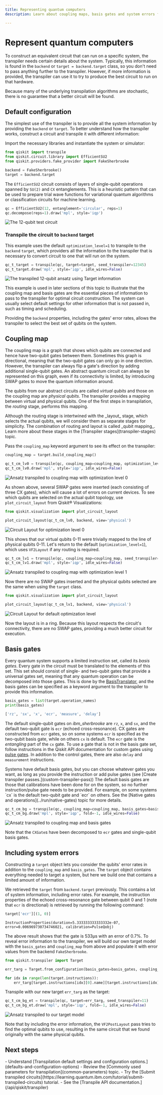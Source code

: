 ```yaml
---
title: Representing quantum computers
description: Learn about coupling maps, basis gates and system errors for transpiling

---
```


# Represent quantum computers

To construct an equivalent circuit that can run on a specific system, the transpiler needs certain details about the system.  Typically, this information is found in the `backend` or `target = backend.target` class, so you don't need to pass anything further to the transpiler. However, if more information is provided, the transpiler can use it to try to produce the best circuit to run on that hardware.  

<Admonition type="note">
Because many of the underlying transpilation algorithms are stochastic, there is no guarantee that a better circuit will be found. 
</Admonition>

<span id="default-config"></span>
## Default configuration

The simplest use of the transpiler is to provide all the system information by providing the `backend` or `target`. To better understand how the transpiler works, construct a circuit and transpile it with different information:

Import the necessary libraries and instantiate the system or simulator:

```python
from qiskit import transpile
from qiskit.circuit.library import EfficientSU2
from qiskit.providers.fake_provider import FakeSherbrooke

backend = FakeSherbrooke()
target = backend.target
```

The `EfficientSU2` circuit consists of layers of single-qubit operations spanned by `SU(2)` and `CX` entanglements. This is a heuristic pattern that can be used to prepare trial wave functions for variational quantum algorithms or classification circuits for machine learning.

```python
qc = EfficientSU2(12, entanglement='circular', reps=1)
qc.decompose(reps=1).draw('mpl', style='iqp')
```
![The 12-qubit test circuit](/images/transpile/representing_quantum_computers/qc-circular.png "Test circuit")

### Transpile the circuit to `backend` target

This example uses the default `optimization_level=1` to transpile to the `backend` `target`, which providers all the information to the transpiler that is necessary to convert circuit to one that will run on the system.

```python
qc_t_target = transpile(qc, target=target, seed_transpiler=12345)
qc_t_target.draw('mpl', style='iqp', idle_wires=False)
```
![The transpiled 12-qubit ansatz using Target information](/images/transpile/representing_quantum_computers/qc_t_target.png "Circuit transpiled with optimization level 1")

This example is used in later sections of this topic to illustrate that the coupling map and basis gates are the essential pieces of information to pass to the transpiler for optimal circuit construction. The system can usually select default settings for other information that is not passed in, such as timing and scheduling.

Providing the `backend` properties, including the gates' error rates, allows the transpiler to select the best set of qubits on the system.

## Coupling map

The coupling map is a graph that shows which qubits are connected and hence have two-qubit gates between them. Sometimes this graph is directional, meaning that the two-qubit gates can only go in one direction. However, the transpiler can always flip a gate's direction by adding additional single-qubit gates. An abstract quantum circuit can always be represented on this graph, even if its connectivity is limited, by introducing SWAP gates to move the quantum information around. 

The qubits from our abstract circuits are called _virtual qubits_ and those on the coupling map are _physical qubits_. The transpiler provides a mapping between virtual and physical qubits. One of the first steps in transpilation, the _routing_ stage, performs this mapping.

<Admonition type="note">
Although the routing stage is intertwined with the _layout_ stage, which selects the actual qubits, we will consider them as separate stages for simplicity. The combination of routing and layout is called _qubit mapping_.  Learn more about these stages in the [Transpiler stages](transpiler-stages) topic.
</Admonition>

Pass the `coupling_map` keyword argument to see its effect on the transpiler:

```python
coupling_map = target.build_coupling_map()

qc_t_cm_lv0 = transpile(qc, coupling_map=coupling_map, optimization_level=0, seed_transpiler=11)
qc_t_cm_lv0.draw('mpl', style='iqp', idle_wires=False)
```
![Ansatz transpiled to coupling map with optimization level 0](/images/transpile/representing_quantum_computers/qc_t_cm_lv0.png "Circuit transpiled with a coupling map")

As shown above, several SWAP gates were inserted (each consisting of three CX gates), which will cause a lot of errors on current devices. To see which qubits are selected on the actual qubit topology, use `plot_circuit_layout` from Qiskit&reg; Visualizations:

```python
from qiskit.visualization import plot_circuit_layout

plot_circuit_layout(qc_t_cm_lv0, backend, view='physical')
```
![Circuit Layout for optimization level 0](/images/transpile/representing_quantum_computers/circ_layout_lv0.png "Circuit layout for optimization level 0")

This shows that our virtual qubits 0-11 were trivially mapped to the line of physical qubits 0-11. Let's return to the default (`optimization_level=1`), which uses `VF2Layout` if any routing is required.

```python
qc_t_cm_lv1 = transpile(qc, coupling_map=coupling_map, seed_transpiler=11)
qc_t_cm_lv1.draw('mpl', style='iqp', idle_wires=False)
```
![Ansatz transpiled to coupling map with optimization level 1](/images/transpile/representing_quantum_computers/qc_t_cm_lv1.png "Ansatz transpiled to coupling map with optimization level 1")

Now there are no SWAP gates inserted and the physical qubits selected are the same when using the `target` class.

```python
from qiskit.visualization import plot_circuit_layout

plot_circuit_layout(qc_t_cm_lv1, backend, view='physical')
```
![Circuit Layout for default optimization level](/images/transpile/representing_quantum_computers/circ_layout_lv1.png "Circuit Layout for default optimization level")

Now the layout is in a ring.  Because this layout respects the circuit's connectivity, there are no SWAP gates, providing a much better circuit for execution.

## Basis gates

Every quantum system supports a limited instruction set, called its _basis gates_.  Every gate in the circuit must be translated to the elements of this set. This set should consist of single- and two-qubit gates that provide a universal gates set, meaning that any quantum operation can be decomposed into those gates.  This is done by the [BasisTranslator](../api/qiskit/qiskit.transpiler.passes.BasisTranslator), and the basis gates can be specified as a keyword argument to the transpiler to provide this information.

```python
basis_gates = list(target.operation_names)
print(basis_gates)
```
```python
['rz', 'sx', 'x', 'ecr', 'measure', 'delay']
```

The default single-qubit gates on _ibm_sherbrooke_ are `rz`, `x`, and `sx`, and the default two-qubit gate is `ecr` (echoed cross-resonance). CX gates are constructed from `ecr` gates, so on some systems `ecr` is specified as the two-qubit basis gate, while on others `cx` is default. The `ecr` gate is the _entangling_ part of the `cx` gate. To use a gate that is not in the basis gate set, follow instructions in the Qiskit API documentation for custom gates using [pulse gates](/api/qiskit/qiskit.transpiler.passes.PulseGates#pulsegates). In addition to the control gates, there are also `delay` and `measurement` instructions.

<Admonition>
    Systems have default basis gates, but you can choose whatever gates you want, as long as you provide the instruction or add pulse gates (see [Create transpiler passes.](custom-transpiler-pass)) The default basis gates are those that calibrations have been done for on the system, so no further instruction/pulse gate needs to be provided. For example, on some systems `cx` is the default two-qubit gate and `ecr` on others. See the [Native gates and operations](../run/native-gates) topic for more details.
</Admonition>


```python
qc_t_cm_bg = transpile(qc, coupling_map=coupling_map, basis_gates=basis_gates, seed_transpiler=11)
qc_t_cm_bg.draw('mpl', style='iqp', fold=-1, idle_wires=False)
```
![Ansatz transpiled to coupling map and basis gates](/images/transpile/representing_quantum_computers/qc_t_cm_bg_lv1.png "Ansatz transpiled to coupling map and basis gates")

Note that the `CXGate`s have been decomposed to `ecr` gates and single-qubit basis gates.

## Including system errors

Constructing a `target` object lets you consider the qubits' error rates in addition to the `coupling_map` and `basis_gates`.  The `target` object contains everything needed to target a system, but here we build one that contains a limited amount of information.

We retrieved the `target` from `backend.target` previously. This contains a lot of system information, including error rates. For example, the instruction properties of the echoed cross-resonance gate between qubit 0 and 1 (note that `ecr` is directional) is retrieved by running the following command:

```python
target['ecr'][(1, 0)]
```
```
InstructionProperties(duration=5.333333333333332e-07, error=0.006969730734746021, calibration=PulseQobj)
```

The above result shows that the gate is 533μs with an error of 0.7%. To reveal error information to the transpiler, we will build our own target model with the `basis_gates` and `coupling_map` from above and populate it with error values from the backend `FakeSherbrooke`. 

```python
from qiskit.transpiler import Target

err_targ = Target.from_configuration(basis_gates=basis_gates, coupling_map=coupling_map, num_qubits=target.num_qubits)

for idx in range(len(target.instructions)):
    err_targ[target.instructions[idx][0].name][target.instructions[idx][1]] = target.instruction_properties(idx)
```

Transpile with our new target `err_targ` as the target: 

```python
qc_t_cm_bg_et = transpile(qc, target=err_targ, seed_transpiler=11)
qc_t_cm_bg_et.draw('mpl', style='iqp', fold=-1, idle_wires=False)
```
![Ansatz transpiled to our target model](/images/transpile/representing_quantum_computers/qc_t_cm_bg_et_lv1.png "Ansatz transpiled to our target model")

Note that by including the error information, the `VF2PostLayout` pass tries to find the optimal qubits to use, resulting in the same circuit that we found originally with the same physical qubits.

## Next steps

<Admonition type="tip" title="Recommendations">
    - Understand [Transpilation default settings and configuration options.](defaults-and-configuration-options)
    - Review the [Commonly used parameters for transpilation](common-parameters) topic. 
    - Try the [Submit transpiled circuits](https://learning.quantum.ibm.com/tutorial/submit-transpiled-circuits) tutorial.
    - See the [Transpile API documentation.](/api/qiskit/transpiler)
</Admonition>
